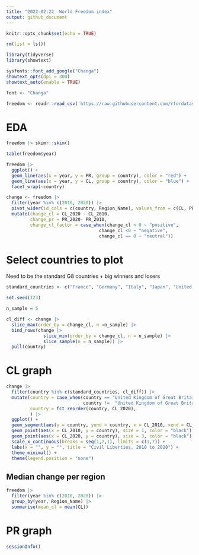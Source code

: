 ```yaml
---
title: "2022-02-22 	World Freedom index"
output: github_document
---
```


```r
knitr::opts_chunk$set(echo = TRUE)
```


```r
rm(list = ls())

library(tidyverse)
library(showtext)

sysfonts::font_add_google("Changa")
showtext_opts(dpi = 300)
showtext_auto(enable = TRUE)

font <- "Changa"
```

```r
freedom <- readr::read_csv('https://raw.githubusercontent.com/rfordatascience/tidytuesday/master/data/2022/2022-02-22/freedom.csv')
```

# EDA

```r
freedom |> skimr::skim()

table(freedom$year)
```

```r
freedom |> 
  ggplot() +
  geom_line(aes(x = year, y = PR, group = country), color = "red") +
  geom_line(aes(x = year, y = CL, group = country), color = "blue") +
  facet_wrap(~country)
```


```r
change <- freedom |> 
  filter(year %in% c(2010, 2020)) |> 
  pivot_wider(id_cols = c(country, Region_Name), values_from = c(CL, PR), names_from = year) |> 
  mutate(change_cl = CL_2020 - CL_2010,
         change_pr = PR_2020- PR_2010,
         change_cl_factor = case_when(change_cl > 0 ~ "positive",
                                   change_cl <0 ~ "negative",
                                   change_cl == 0 ~ "neutral"))
```

# Select countries to plot

Need to be the standard G8 countries + big winners and losers

```r
standard_countries <- c("France", "Germany", "Italy", "Japan", "United Kingdom of Great Britain and Northern Ireland", "United States of America", "Canada", "Russian Federation")

set.seed(123)

n_sample = 5

cl_diff <- change |> 
  slice_max(order_by = change_cl, n =n_sample) |>
  bind_rows(change |> 
              slice_min(order_by = change_cl, n = n_sample) |> 
              slice_sample(n = n_sample)) |> 
  pull(country)
```


# CL graph

```r
change |> 
  filter(country %in% c(standard_countries, cl_diff)) |> 
  mutate(country = case_when(country == "United Kingdom of Great Britain and Northern Ireland" ~ "United Kingdom",
                             country !=  "United Kingdom of Great Britain and Northern Ireland" ~ country),
         country = fct_reorder(country, CL_2020),
         ) |> 
  ggplot() +
  geom_segment(aes(y = country, yend = country, x = CL_2010, xend = CL_2020, color = change_cl_factor), size = 3) +
  geom_point(aes(x = CL_2010, y = country), size = 1, color = "black") +
  geom_point(aes(x = CL_2020, y = country), size = 3, color = "black") +
  scale_x_continuous(breaks = seq(1,7,1), limits = c(1,7)) +
  labs(x = "", y = "", title = "Civil Liberties, 2010 to 2020") +
  theme_minimal() + 
  theme(legend.position = "none")
```

## Median change per region

```r
freedom |> 
  filter(year %in% c(2010, 2020)) |> 
  group_by(year, Region_Name) |> 
  summarise(mean_cl = mean(CL))
```


# PR graph

```r
sessionInfo()
```


















